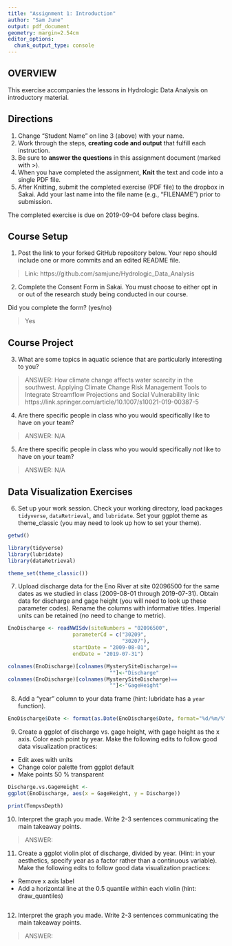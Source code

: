 ```yaml
---
title: "Assignment 1: Introduction"
author: "Sam June"
output: pdf_document
geometry: margin=2.54cm
editor_options: 
  chunk_output_type: console
---
```


## OVERVIEW

This exercise accompanies the lessons in Hydrologic Data Analysis on introductory material. 

## Directions
1. Change "Student Name" on line 3 (above) with your name.
3. Work through the steps, **creating code and output** that fulfill each instruction.
4. Be sure to **answer the questions** in this assignment document (marked with >).
6. When you have completed the assignment, **Knit** the text and code into a single PDF file.
8. After Knitting, submit the completed exercise (PDF file) to the dropbox in Sakai. Add your last name into the file name (e.g., "FILENAME") prior to submission.

The completed exercise is due on 2019-09-04 before class begins.

## Course Setup
1. Post the link to your forked GitHub repository below. Your repo should include one or more commits and an edited README file.  

>  Link: https://github.com/samjune/Hydrologic_Data_Analysis

2. Complete the Consent Form in Sakai. You must choose to either opt in or out of the research study being conducted in our course.

Did you complete the form? (yes/no)

> Yes

## Course Project

3. What are some topics in aquatic science that are particularly interesting to you?

> ANSWER: How climate change affects water scarcity in the southwest.
>Applying Climate Change Risk Management Tools to Integrate Streamflow Projections
and Social Vulnerability
>link: https://link.springer.com/article/10.1007/s10021-019-00387-5

4. Are there specific people in class who you would specifically like to have on your team?

> ANSWER: N/A

5. Are there specific people in class who you would specifically *not* like to have on your team?

> ANSWER: N/A

## Data Visualization Exercises

6. Set up your work session. Check your working directory, load packages `tidyverse`,  `dataRetrieval`, and `lubridate`. Set your ggplot theme as theme_classic (you may need to look up how to set your theme).

```r
getwd()

library(tidyverse)
library(lubridate)
library(dataRetrieval)

theme_set(theme_classic())
```

7. Upload discharge data for the Eno River at site 02096500 for the same dates as we studied in class (2009-08-01 through 2019-07-31). Obtain data for discharge and gage height (you will need to look up these parameter codes). Rename the columns with informative titles. Imperial units can be retained (no need to change to metric).

```r
EnoDischarge <- readNWISdv(siteNumbers = "02096500",
                     parameterCd = c("30209",
                                     "30207"),
                     startDate = "2009-08-01",
                     endDate = "2019-07-31")

colnames(EnoDischarge)[colnames(MysterySiteDischarge)==
                                 ""]<-"Discharge"
colnames(EnoDischarge)[colnames(MysterySiteDischarge)==
                                 ""]<-"GageHeight"
```

8. Add a "year" column to your data frame (hint: lubridate has a `year` function).

```r
EnoDischarge$Date <- format(as.Date(EnoDischarge$Date, format="%d/%m/%Y"),"%Y")
```

9. Create a ggplot of discharge vs. gage height, with gage height as the x axis. Color each point by year. Make the following edits to follow good data visualization practices: 

* Edit axes with units
* Change color palette from ggplot default
* Make points 50 % transparent

```r
Discharge.vs.GageHeight <-
ggplot(EnoDischarge, aes(x = GageHeight, y = Discharge))

print(TempvsDepth)
```

10. Interpret the graph you made. Write 2-3 sentences communicating the main takeaway points. 

> ANSWER: 

11. Create a ggplot violin plot of discharge, divided by year. (Hint: in your aesthetics, specify year as a factor rather than a continuous variable). Make the following edits to follow good data visualization practices: 

* Remove x axis label
* Add a horizontal line at the 0.5 quantile within each violin (hint: draw_quantiles)
```r

```

12. Interpret the graph you made. Write 2-3 sentences communicating the main takeaway points. 

> ANSWER: 
